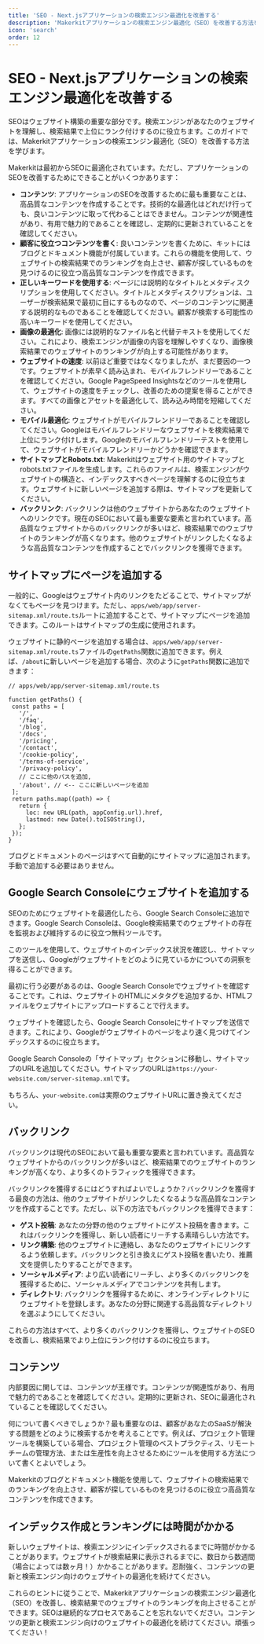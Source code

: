 ```yaml
---
title: 'SEO - Next.jsアプリケーションの検索エンジン最適化を改善する'
description: 'Makerkitアプリケーションの検索エンジン最適化（SEO）を改善する方法を学ぶ'
icon: 'search'
order: 12
---
```


# SEO - Next.jsアプリケーションの検索エンジン最適化を改善する

SEOはウェブサイト構築の重要な部分です。検索エンジンがあなたのウェブサイトを理解し、検索結果で上位にランク付けするのに役立ちます。このガイドでは、Makerkitアプリケーションの検索エンジン最適化（SEO）を改善する方法を学びます。

Makerkitは最初からSEOに最適化されています。ただし、アプリケーションのSEOを改善するためにできることがいくつかあります：

- **コンテンツ**: アプリケーションのSEOを改善するために最も重要なことは、高品質なコンテンツを作成することです。技術的な最適化はどれだけ行っても、良いコンテンツに取って代わることはできません。コンテンツが関連性があり、有用で魅力的であることを確認し、定期的に更新されていることを確認してください。
- **顧客に役立つコンテンツを書く**: 良いコンテンツを書くために、キットにはブログとドキュメント機能が付属しています。これらの機能を使用して、ウェブサイトの検索結果でのランキングを向上させ、顧客が探しているものを見つけるのに役立つ高品質なコンテンツを作成できます。
- **正しいキーワードを使用する**: ページには説明的なタイトルとメタディスクリプションを使用してください。タイトルとメタディスクリプションは、ユーザーが検索結果で最初に目にするものなので、ページのコンテンツに関連する説明的なものであることを確認してください。顧客が検索する可能性の高いキーワードを使用してください。
- **画像の最適化**: 画像には説明的なファイル名と代替テキストを使用してください。これにより、検索エンジンが画像の内容を理解しやすくなり、画像検索結果でのウェブサイトのランキングが向上する可能性があります。
- **ウェブサイトの速度**: 以前ほど重要ではなくなりましたが、まだ要因の一つです。ウェブサイトが素早く読み込まれ、モバイルフレンドリーであることを確認してください。Google PageSpeed Insightsなどのツールを使用して、ウェブサイトの速度をチェックし、改善のための提案を得ることができます。すべての画像とアセットを最適化して、読み込み時間を短縮してください。
- **モバイル最適化**: ウェブサイトがモバイルフレンドリーであることを確認してください。Googleはモバイルフレンドリーなウェブサイトを検索結果で上位にランク付けします。Googleのモバイルフレンドリーテストを使用して、ウェブサイトがモバイルフレンドリーかどうかを確認できます。
- **サイトマップとRobots.txt**: Makerkitはウェブサイト用のサイトマップとrobots.txtファイルを生成します。これらのファイルは、検索エンジンがウェブサイトの構造と、インデックスすべきページを理解するのに役立ちます。ウェブサイトに新しいページを追加する際は、サイトマップを更新してください。
- **バックリンク**: バックリンクは他のウェブサイトからあなたのウェブサイトへのリンクです。現在のSEOにおいて最も重要な要素と言われています。高品質なウェブサイトからのバックリンクが多いほど、検索結果でのウェブサイトのランキングが高くなります。他のウェブサイトがリンクしたくなるような高品質なコンテンツを作成することでバックリンクを獲得できます。

## サイトマップにページを追加する

一般的に、Googleはウェブサイト内のリンクをたどることで、サイトマップがなくてもページを見つけます。ただし、`apps/web/app/server-sitemap.xml/route.ts`ルートに追加することで、サイトマップにページを追加できます。このルートはサイトマップの生成に使用されます。

ウェブサイトに静的ページを追加する場合は、`apps/web/app/server-sitemap.xml/route.ts`ファイルの`getPaths`関数に追加できます。例えば、`/about`に新しいページを追加する場合、次のように`getPaths`関数に追加できます：

```tsx
// apps/web/app/server-sitemap.xml/route.ts

function getPaths() {
 const paths = [
   '/',
   '/faq',
   '/blog',
   '/docs',
   '/pricing',
   '/contact',
   '/cookie-policy',
   '/terms-of-service',
   '/privacy-policy',
   // ここに他のパスを追加,
   '/about', // <-- ここに新しいページを追加
 ];
 return paths.map((path) => {
   return {
     loc: new URL(path, appConfig.url).href,
     lastmod: new Date().toISOString(),
   };
 });
}
```

ブログとドキュメントのページはすべて自動的にサイトマップに追加されます。手動で追加する必要はありません。

## Google Search Consoleにウェブサイトを追加する

SEOのためにウェブサイトを最適化したら、Google Search Consoleに追加できます。Google Search Consoleは、Google検索結果でのウェブサイトの存在を監視および維持するのに役立つ無料ツールです。

このツールを使用して、ウェブサイトのインデックス状況を確認し、サイトマップを送信し、Googleがウェブサイトをどのように見ているかについての洞察を得ることができます。

最初に行う必要があるのは、Google Search Consoleでウェブサイトを確認することです。これは、ウェブサイトのHTMLにメタタグを追加するか、HTMLファイルをウェブサイトにアップロードすることで行えます。

ウェブサイトを確認したら、Google Search Consoleにサイトマップを送信できます。これにより、Googleがウェブサイトのページをより速く見つけてインデックスするのに役立ちます。

Google Search Consoleの「サイトマップ」セクションに移動し、サイトマップのURLを追加してください。サイトマップのURLは`https://your-website.com/server-sitemap.xml`です。

もちろん、`your-website.com`は実際のウェブサイトURLに置き換えてください。

## バックリンク

バックリンクは現代のSEOにおいて最も重要な要素と言われています。高品質なウェブサイトからのバックリンクが多いほど、検索結果でのウェブサイトのランキングが高くなり、より多くのトラフィックを獲得できます。

バックリンクを獲得するにはどうすればよいでしょうか？バックリンクを獲得する最良の方法は、他のウェブサイトがリンクしたくなるような高品質なコンテンツを作成することです。ただし、以下の方法でもバックリンクを獲得できます：

- **ゲスト投稿**: あなたの分野の他のウェブサイトにゲスト投稿を書きます。これはバックリンクを獲得し、新しい読者にリーチする素晴らしい方法です。
- **リンク構築**: 他のウェブサイトに連絡し、あなたのウェブサイトにリンクするよう依頼します。バックリンクと引き換えにゲスト投稿を書いたり、推薦文を提供したりすることができます。
- **ソーシャルメディア**: より広い読者にリーチし、より多くのバックリンクを獲得するために、ソーシャルメディアでコンテンツを共有します。
- **ディレクトリ**: バックリンクを獲得するために、オンラインディレクトリにウェブサイトを登録します。あなたの分野に関連する高品質なディレクトリを選ぶようにしてください。

これらの方法はすべて、より多くのバックリンクを獲得し、ウェブサイトのSEOを改善し、検索結果でより上位にランク付けするのに役立ちます。

## コンテンツ

内部要因に関しては、コンテンツが王様です。コンテンツが関連性があり、有用で魅力的であることを確認してください。定期的に更新され、SEOに最適化されていることを確認してください。

何について書くべきでしょうか？最も重要なのは、顧客があなたのSaaSが解決する問題をどのように検索するかを考えることです。例えば、プロジェクト管理ツールを構築している場合、プロジェクト管理のベストプラクティス、リモートチームの管理方法、または生産性を向上させるためにツールを使用する方法について書くとよいでしょう。

Makerkitのブログとドキュメント機能を使用して、ウェブサイトの検索結果でのランキングを向上させ、顧客が探しているものを見つけるのに役立つ高品質なコンテンツを作成できます。

## インデックス作成とランキングには時間がかかる

新しいウェブサイトは、検索エンジンにインデックスされるまでに時間がかかることがあります。ウェブサイトが検索結果に表示されるまでに、数日から数週間（場合によっては数ヶ月！）かかることがあります。忍耐強く、コンテンツの更新と検索エンジン向けのウェブサイトの最適化を続けてください。

これらのヒントに従うことで、Makerkitアプリケーションの検索エンジン最適化（SEO）を改善し、検索結果でのウェブサイトのランキングを向上させることができます。SEOは継続的なプロセスであることを忘れないでください。コンテンツの更新と検索エンジン向けのウェブサイトの最適化を続けてください。頑張ってください！
